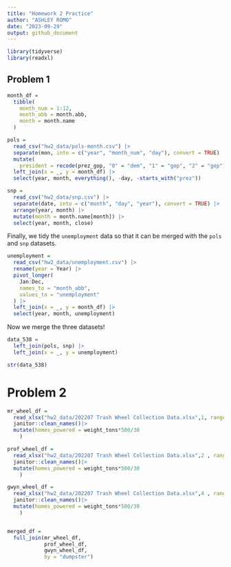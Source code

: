 ```yaml
---
title: "Homework 2 Practice"
author: "ASHLEY ROMO"
date: "2023-09-29"
output: github_document
---
```


```r
library(tidyverse)
library(readxl)
```

## Problem 1
```r
month_df = 
  tibble(
    month_num = 1:12,
    month_abb = month.abb,
    month = month.name
  )

pols = 
  read_csv("hw2_data/pols-month.csv") |>
  separate(mon, into = c("year", "month_num", "day"), convert = TRUE) |>
  mutate(
    president = recode(prez_gop, "0" = "dem", "1" = "gop", "2" = "gop")) |>
  left_join(x = _, y = month_df) |> 
  select(year, month, everything(), -day, -starts_with("prez")) 
```



```r
snp = 
  read_csv("hw2_data/snp.csv") |>
  separate(date, into = c("month", "day", "year"), convert = TRUE) |>
  arrange(year, month) |>
  mutate(month = month.name[month]) |>
  select(year, month, close) 
```

Finally, we tidy the `unemployment` data so that it can be merged with the `pols` and `snp` datasets.

```r
unemployment = 
  read_csv("hw2_data/unemployment.csv") |>
  rename(year = Year) |>
  pivot_longer(
    Jan:Dec, 
    names_to = "month_abb",
    values_to = "unemployment"
  ) |> 
  left_join(x = _, y = month_df) |> 
  select(year, month, unemployment)
```

Now we merge the three datasets!

```r
data_538 = 
  left_join(pols, snp) |>
  left_join(x = _, y = unemployment)

str(data_538)
```

# Problem 2
```r
mr_wheel_df =
  read_xlsx("hw2_data/202207 Trash Wheel Collection Data.xlsx",1, range = "A2:N549") |> 
  janitor::clean_names()|> 
  mutate(homes_powered = weight_tons*500/30
    )

prof_wheel_df =
  read_xlsx("hw2_data/202207 Trash Wheel Collection Data.xlsx",2 , range = "A2:M96") |> 
  janitor::clean_names()|> 
  mutate(homes_powered = weight_tons*500/30
    )

gwyn_wheel_df =
  read_xlsx("hw2_data/202207 Trash Wheel Collection Data.xlsx",4 , range = "A2:K108") |> 
  janitor::clean_names()|> 
  mutate(homes_powered = weight_tons*500/30
    )


merged_df =
  full_join(mr_wheel_df, 
            prof_wheel_df,
            gwyn_wheel_df, 
            by = "dumpster")

```









